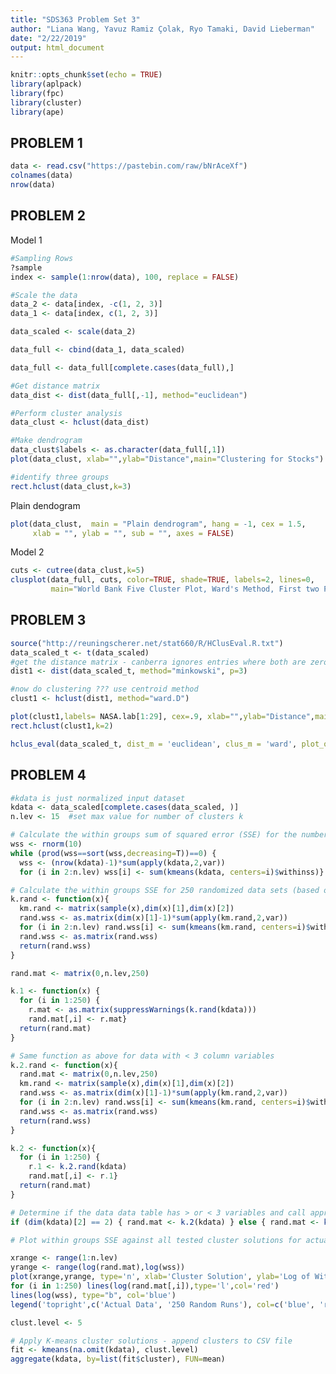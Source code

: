 ```yaml
---
title: "SDS363 Problem Set 3"
author: "Liana Wang, Yavuz Ramiz Çolak, Ryo Tamaki, David Lieberman"
date: "2/22/2019"
output: html_document
---
```


```r
knitr::opts_chunk$set(echo = TRUE)
library(aplpack)
library(fpc)
library(cluster)
library(ape)
```

## PROBLEM 1

```r
data <- read.csv("https://pastebin.com/raw/bNrAceXf")
colnames(data)
nrow(data)
```


## PROBLEM 2

Model 1
```r
#Sampling Rows
?sample
index <- sample(1:nrow(data), 100, replace = FALSE)

#Scale the data
data_2 <- data[index, -c(1, 2, 3)]
data_1 <- data[index, c(1, 2, 3)]

data_scaled <- scale(data_2)

data_full <- cbind(data_1, data_scaled)

data_full <- data_full[complete.cases(data_full),]

#Get distance matrix
data_dist <- dist(data_full[,-1], method="euclidean")

#Perform cluster analysis
data_clust <- hclust(data_dist)

#Make dendrogram
data_clust$labels <- as.character(data_full[,1])
plot(data_clust, xlab="",ylab="Distance",main="Clustering for Stocks")

#identify three groups
rect.hclust(data_clust,k=3)
```

Plain dendogram
```r
plot(data_clust,  main = "Plain dendrogram", hang = -1, cex = 1.5,
     xlab = "", ylab = "", sub = "", axes = FALSE)
```


Model 2
```r
cuts <- cutree(data_clust,k=5)
clusplot(data_full, cuts, color=TRUE, shade=TRUE, labels=2, lines=0,
         main="World Bank Five Cluster Plot, Ward's Method, First two PC")
```



## PROBLEM 3

```r
source("http://reuningscherer.net/stat660/R/HClusEval.R.txt")
data_scaled_t <- t(data_scaled)
#get the distance matrix - canberra ignores entries where both are zero
dist1 <- dist(data_scaled_t, method="minkowski", p=3)

#now do clustering ??? use centroid method
clust1 <- hclust(dist1, method="ward.D")

plot(clust1,labels= NASA.lab[1:29], cex=.9, xlab="",ylab="Distance",main="Clustering for NASA Understory Data")
rect.hclust(clust1,k=2)

hclus_eval(data_scaled_t, dist_m = 'euclidean', clus_m = 'ward', plot_op = T)
```


## PROBLEM 4

```r
#kdata is just normalized input dataset
kdata <- data_scaled[complete.cases(data_scaled, )]
n.lev <- 15  #set max value for number of clusters k

# Calculate the within groups sum of squared error (SSE) for the number of cluster solutions selected by the user
wss <- rnorm(10)
while (prod(wss==sort(wss,decreasing=T))==0) {
  wss <- (nrow(kdata)-1)*sum(apply(kdata,2,var))
  for (i in 2:n.lev) wss[i] <- sum(kmeans(kdata, centers=i)$withinss)}

# Calculate the within groups SSE for 250 randomized data sets (based on the original input data)
k.rand <- function(x){
  km.rand <- matrix(sample(x),dim(x)[1],dim(x)[2])
  rand.wss <- as.matrix(dim(x)[1]-1)*sum(apply(km.rand,2,var))
  for (i in 2:n.lev) rand.wss[i] <- sum(kmeans(km.rand, centers=i)$withinss)
  rand.wss <- as.matrix(rand.wss)
  return(rand.wss)
}

rand.mat <- matrix(0,n.lev,250)

k.1 <- function(x) {
  for (i in 1:250) {
    r.mat <- as.matrix(suppressWarnings(k.rand(kdata)))
    rand.mat[,i] <- r.mat}
  return(rand.mat)
}

# Same function as above for data with < 3 column variables
k.2.rand <- function(x){
  rand.mat <- matrix(0,n.lev,250)
  km.rand <- matrix(sample(x),dim(x)[1],dim(x)[2])
  rand.wss <- as.matrix(dim(x)[1]-1)*sum(apply(km.rand,2,var))
  for (i in 2:n.lev) rand.wss[i] <- sum(kmeans(km.rand, centers=i)$withinss)
  rand.wss <- as.matrix(rand.wss)
  return(rand.wss)
}

k.2 <- function(x){
  for (i in 1:250) {
    r.1 <- k.2.rand(kdata)
    rand.mat[,i] <- r.1}
  return(rand.mat)
}

# Determine if the data data table has > or < 3 variables and call appropriate function above
if (dim(kdata)[2] == 2) { rand.mat <- k.2(kdata) } else { rand.mat <- k.1(kdata) }

# Plot within groups SSE against all tested cluster solutions for actual and randomized data - 1st: Log scale, 2nd: Normal scale

xrange <- range(1:n.lev)
yrange <- range(log(rand.mat),log(wss))
plot(xrange,yrange, type='n', xlab='Cluster Solution', ylab='Log of Within Group SSE', main='Cluster Solutions against Log of SSE')
for (i in 1:250) lines(log(rand.mat[,i]),type='l',col='red')
lines(log(wss), type="b", col='blue')
legend('topright',c('Actual Data', '250 Random Runs'), col=c('blue', 'red'), lty=1)
```


```r
clust.level <- 5

# Apply K-means cluster solutions - append clusters to CSV file
fit <- kmeans(na.omit(kdata), clust.level)
aggregate(kdata, by=list(fit$cluster), FUN=mean)
```
